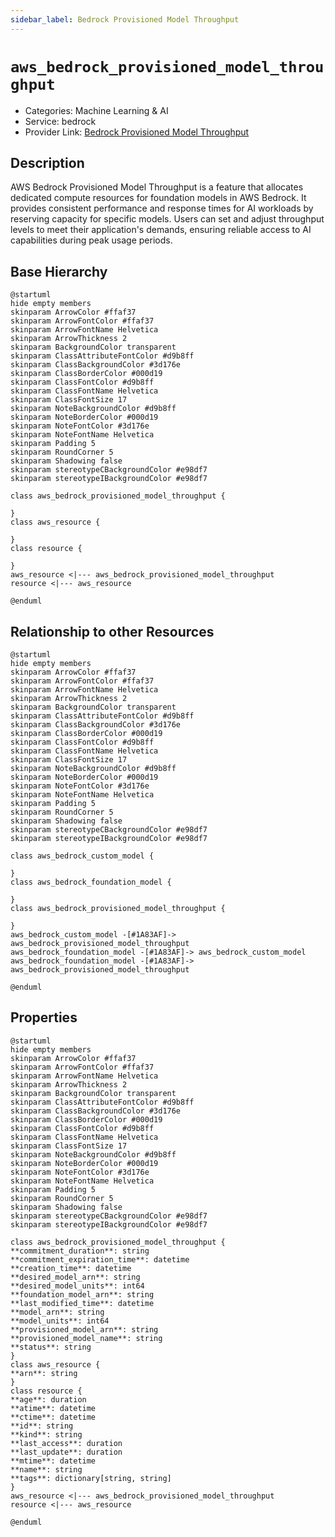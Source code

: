 ```yaml
---
sidebar_label: Bedrock Provisioned Model Throughput
---
```


# `aws_bedrock_provisioned_model_throughput`

- Categories: Machine Learning & AI
- Service: bedrock
- Provider Link: [Bedrock Provisioned Model Throughput](https://docs.aws.amazon.com/bedrock/latest/userguide/provisioned-throughput.html)

## Description

AWS Bedrock Provisioned Model Throughput is a feature that allocates dedicated compute resources for foundation models in AWS Bedrock. It provides consistent performance and response times for AI workloads by reserving capacity for specific models. Users can set and adjust throughput levels to meet their application's demands, ensuring reliable access to AI capabilities during peak usage periods.

## Base Hierarchy

<ZoomPanPinch>

```kroki imgType="plantuml" imgAlt="Hierarchy of Bedrock Provisioned Model Throughput"
@startuml
hide empty members
skinparam ArrowColor #ffaf37
skinparam ArrowFontColor #ffaf37
skinparam ArrowFontName Helvetica
skinparam ArrowThickness 2
skinparam BackgroundColor transparent
skinparam ClassAttributeFontColor #d9b8ff
skinparam ClassBackgroundColor #3d176e
skinparam ClassBorderColor #000d19
skinparam ClassFontColor #d9b8ff
skinparam ClassFontName Helvetica
skinparam ClassFontSize 17
skinparam NoteBackgroundColor #d9b8ff
skinparam NoteBorderColor #000d19
skinparam NoteFontColor #3d176e
skinparam NoteFontName Helvetica
skinparam Padding 5
skinparam RoundCorner 5
skinparam Shadowing false
skinparam stereotypeCBackgroundColor #e98df7
skinparam stereotypeIBackgroundColor #e98df7

class aws_bedrock_provisioned_model_throughput {

}
class aws_resource {

}
class resource {

}
aws_resource <|--- aws_bedrock_provisioned_model_throughput
resource <|--- aws_resource

@enduml
```

</ZoomPanPinch>

## Relationship to other Resources

<ZoomPanPinch>

```kroki imgType="plantuml" imgAlt="Diagram of Bedrock Provisioned Model Throughput resource relationships"
@startuml
hide empty members
skinparam ArrowColor #ffaf37
skinparam ArrowFontColor #ffaf37
skinparam ArrowFontName Helvetica
skinparam ArrowThickness 2
skinparam BackgroundColor transparent
skinparam ClassAttributeFontColor #d9b8ff
skinparam ClassBackgroundColor #3d176e
skinparam ClassBorderColor #000d19
skinparam ClassFontColor #d9b8ff
skinparam ClassFontName Helvetica
skinparam ClassFontSize 17
skinparam NoteBackgroundColor #d9b8ff
skinparam NoteBorderColor #000d19
skinparam NoteFontColor #3d176e
skinparam NoteFontName Helvetica
skinparam Padding 5
skinparam RoundCorner 5
skinparam Shadowing false
skinparam stereotypeCBackgroundColor #e98df7
skinparam stereotypeIBackgroundColor #e98df7

class aws_bedrock_custom_model {

}
class aws_bedrock_foundation_model {

}
class aws_bedrock_provisioned_model_throughput {

}
aws_bedrock_custom_model -[#1A83AF]-> aws_bedrock_provisioned_model_throughput
aws_bedrock_foundation_model -[#1A83AF]-> aws_bedrock_custom_model
aws_bedrock_foundation_model -[#1A83AF]-> aws_bedrock_provisioned_model_throughput

@enduml
```

</ZoomPanPinch>

## Properties

<ZoomPanPinch>

```kroki imgType="plantuml" imgAlt="Diagram of Bedrock Provisioned Model Throughput data model"
@startuml
hide empty members
skinparam ArrowColor #ffaf37
skinparam ArrowFontColor #ffaf37
skinparam ArrowFontName Helvetica
skinparam ArrowThickness 2
skinparam BackgroundColor transparent
skinparam ClassAttributeFontColor #d9b8ff
skinparam ClassBackgroundColor #3d176e
skinparam ClassBorderColor #000d19
skinparam ClassFontColor #d9b8ff
skinparam ClassFontName Helvetica
skinparam ClassFontSize 17
skinparam NoteBackgroundColor #d9b8ff
skinparam NoteBorderColor #000d19
skinparam NoteFontColor #3d176e
skinparam NoteFontName Helvetica
skinparam Padding 5
skinparam RoundCorner 5
skinparam Shadowing false
skinparam stereotypeCBackgroundColor #e98df7
skinparam stereotypeIBackgroundColor #e98df7

class aws_bedrock_provisioned_model_throughput {
**commitment_duration**: string
**commitment_expiration_time**: datetime
**creation_time**: datetime
**desired_model_arn**: string
**desired_model_units**: int64
**foundation_model_arn**: string
**last_modified_time**: datetime
**model_arn**: string
**model_units**: int64
**provisioned_model_arn**: string
**provisioned_model_name**: string
**status**: string
}
class aws_resource {
**arn**: string
}
class resource {
**age**: duration
**atime**: datetime
**ctime**: datetime
**id**: string
**kind**: string
**last_access**: duration
**last_update**: duration
**mtime**: datetime
**name**: string
**tags**: dictionary[string, string]
}
aws_resource <|--- aws_bedrock_provisioned_model_throughput
resource <|--- aws_resource

@enduml
```

</ZoomPanPinch>
